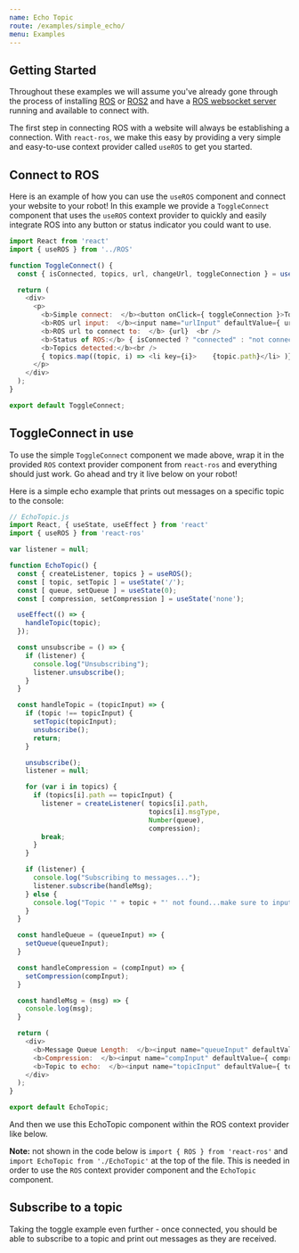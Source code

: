 ```yaml
---
name: Echo Topic
route: /examples/simple_echo/
menu: Examples
---
```


## Getting Started

Throughout these examples we will assume you've already gone through the process of installing [ROS](http://wiki.ros.org/noetic/Installation/Ubuntu) or [ROS2](https://index.ros.org/doc/ros2/Installation/Foxy/) and have a [ROS websocket server](https://github.com/RobotWebTools/rosbridge_suite) running and available to connect with.

The first step in connecting ROS with a website will always be establishing a connection. With `react-ros`, we make this easy by providing a very simple and easy-to-use context provider called `useROS` to get you started.

## Connect to ROS

Here is an example of how you can use the `useROS` component and connect your website to your robot!  In this example we provide a `ToggleConnect` component that uses the `useROS` context provider to quickly and easily integrate ROS into any button or status indicator you could want to use.

```javascript
import React from 'react'
import { useROS } from '../ROS'

function ToggleConnect() {
  const { isConnected, topics, url, changeUrl, toggleConnection } = useROS();

  return (
    <div>
      <p>
        <b>Simple connect:  </b><button onClick={ toggleConnection }>Toggle Connect</button>  <br />
        <b>ROS url input:  </b><input name="urlInput" defaultValue={ url } onChange={event => changeUrl(event.target.value)} />  <br />
        <b>ROS url to connect to:  </b> {url}  <br />
        <b>Status of ROS:</b> { isConnected ? "connected" : "not connected" }   <br />
        <b>Topics detected:</b><br />
        { topics.map((topic, i) => <li key={i}>    {topic.path}</li> )}
      </p>
    </div>
  );
}

export default ToggleConnect;
```

## ToggleConnect in use
To use the simple `ToggleConnect` component we made above, wrap it in the provided `ROS` context provider component from `react-ros` and everything should just work. Go ahead and try it live below on your robot!

Here is a simple echo example that prints out messages on a specific topic to the console:

```javascript
// EchoTopic.js
import React, { useState, useEffect } from 'react'
import { useROS } from 'react-ros'

var listener = null;

function EchoTopic() {
  const { createListener, topics } = useROS();
  const [ topic, setTopic ] = useState('/');
  const [ queue, setQueue ] = useState(0);
  const [ compression, setCompression ] = useState('none');

  useEffect(() => {
    handleTopic(topic);
  });

  const unsubscribe = () => {
    if (listener) {
      console.log("Unsubscribing");
      listener.unsubscribe();
    }
  }

  const handleTopic = (topicInput) => {
    if (topic !== topicInput) {
      setTopic(topicInput);
      unsubscribe();
      return;
    }

    unsubscribe();
    listener = null;

    for (var i in topics) {
      if (topics[i].path == topicInput) {
        listener = createListener( topics[i].path,
                                   topics[i].msgType,
                                   Number(queue),
                                   compression);
        break;
      }
    }

    if (listener) {
      console.log("Subscribing to messages...");
      listener.subscribe(handleMsg);
    } else {
      console.log("Topic '" + topic + "' not found...make sure to input the full topic path - including the leading '/'");
    }
  }

  const handleQueue = (queueInput) => {
    setQueue(queueInput);
  }

  const handleCompression = (compInput) => {
    setCompression(compInput);
  }

  const handleMsg = (msg) => {
    console.log(msg);
  }

  return (
    <div>
      <b>Message Queue Length:  </b><input name="queueInput" defaultValue={ queue } onChange={event => handleQueue(event.target.value)} />  <br />
      <b>Compression:  </b><input name="compInput" defaultValue={ compression } onChange={event => handleCompression(event.target.value)} />  <br />
      <b>Topic to echo:  </b><input name="topicInput" defaultValue={ topic } onChange={event => handleTopic(event.target.value)} />  <br />
    </div>
  );
}

export default EchoTopic;
```

And then we use this EchoTopic component within the ROS context provider like below.

**Note:** not shown in the code below is `import { ROS } from 'react-ros'` and `import EchoTopic from './EchoTopic'` at the top of the file. This is needed in order to use the `ROS` context provider component and the `EchoTopic` component.

 


<Playground>
  <ROS>
    <ToggleConnect />
    <EchoTopic />
  </ROS>
</Playground>


## Subscribe to a topic

Taking the toggle example even further - once connected, you should be able to subscribe to a topic and print out messages as they are received.

